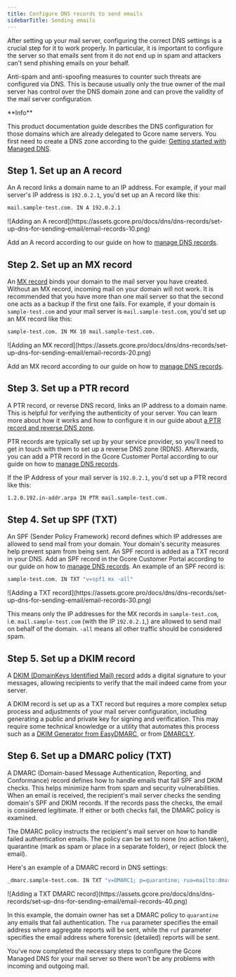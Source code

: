 ---
title: Configure DNS records to send emails
sidebarTitle: Sending emails
---

After setting up your mail server, configuring the correct DNS settings is a crucial step for it to work properly. In particular, it is important to configure the server so that emails sent from it do not end up in spam and attackers can't send phishing emails on your behalf.

Anti-spam and anti-spoofing measures to counter such threats are configured via DNS. This is because usually only the true owner of the mail server has control over the DNS domain zone and can prove the validity of the mail server configuration.

<Info>
**Info**

This product documentation guide describes the DNS configuration for those domains which are already delegated to Gcore name servers. You first need to create a DNS zone according to the guide: [Getting started with Managed DNS](/dns/manage-a-dns-zone).
</Info>

## Step 1. Set up an A record

An A record links a domain name to an IP address. For example, if your mail server's IP address is `192.0.2.1`, you'd set up an A record like this:

```sh
mail.sample-test.com. IN A 192.0.2.1
 ```


<Frame>![Adding an A record](https://assets.gcore.pro/docs/dns/dns-records/set-up-dns-for-sending-email/email-records-10.png)</Frame>



Add an A record according to our guide on how to [manage DNS records](/dns/dns-records/manage-dns-records-non-advanced-interface-mode).

## Step 2. Set up an MX record

An [MX record](https://gcore.com/learning/dns-mx-record-explained) binds your domain to the mail server you have created. Without an MX record, incoming mail on your domain will not work. It is recommended that you have more than one mail server so that the second one acts as a backup if the first one fails. For example, if your domain is `sample-test.com` and your mail server is `mail.sample-test.com`, you'd set up an MX record like this:

```sh
sample-test.com. IN MX 10 mail.sample-test.com.
 ```


<Frame>![Adding an MX record](https://assets.gcore.pro/docs/dns/dns-records/set-up-dns-for-sending-email/email-records-20.png)</Frame>



Add an MX record according to our guide on how to [manage DNS records](/dns/dns-records/manage-dns-records-non-advanced-interface-mode).

## Step 3. Set up a PTR record

A PTR record, or reverse DNS record, links an IP address to a domain name. This is helpful for verifying the authenticity of your server. You can learn more about how it works and how to configure it in our guide about [a PTR record and reverse DNS zone](/dns/dns-records/set-up-a-ptr-record-and-reverse-dns-zone).

PTR records are typically set up by your service provider, so you'll need to get in touch with them to set up a reverse DNS zone (RDNS). Afterwards, you can add a PTR record in the Gcore Customer Portal according to our guide on how to [manage DNS records](/dns/dns-records/manage-dns-records-non-advanced-interface-mode).

If the IP Address of your mail server is `192.0.2.1`, you'd set up a PTR record like this:

```sh
1.2.0.192.in-addr.arpa IN PTR mail.sample-test.com.
 ```

## Step 4. Set up SPF (TXT)

An SPF (Sender Policy Framework) record defines which IP addresses are allowed to send mail from your domain. Your domain's security measures help prevent spam from being sent. An SPF record is added as a TXT record in your DNS. Add an SPF record in the Gcore Customer Portal according to our guide on how to [manage DNS records](/dns/dns-records/manage-dns-records-non-advanced-interface-mode). An example of an SPF record is:

```sh
sample-test.com. IN TXT "v=spf1 mx -all"
 ```


<Frame>![Adding a TXT record](https://assets.gcore.pro/docs/dns/dns-records/set-up-dns-for-sending-email/email-records-30.png)</Frame>



This means only the IP addresses for the MX records in `sample-test.com`, i.e. `mail.sample-test.com` (with the IP `192.0.2.1`,) are allowed to send mail on behalf of the domain. `-all` means all other traffic should be considered spam.

## Step 5. Set up a DKIM record

A [DKIM (DomainKeys Identified Mail) record](https://gcore.com/learning/what-is-a-dkim-record) adds a digital signature to your messages, allowing recipients to verify that the mail indeed came from your server.

A DKIM record is set up as a TXT record but requires a more complex setup process and adjustments of your mail server configuration, including generating a public and private key for signing and verification. This may require some technical knowledge or a utility that automates this process such as a [DKIM Generator from EasyDMARC](https://easydmarc.com/tools/dkim-record-generator), or from [DMARCLY](https://dmarcly.com/tools/dkim-record-generator).

## Step 6. Set up a DMARC policy (TXT)

A DMARC (Domain-based Message Authentication, Reporting, and Conformance) record defines how to handle emails that fail SPF and DKIM checks. This helps minimize harm from spam and security vulnerabilities. When an email is received, the recipient's mail server checks the sending domain's SPF and DKIM records. If the records pass the checks, the email is considered legitimate. If either or both checks fail, the DMARC policy is examined.

The DMARC policy instructs the recipient's mail server on how to handle failed authentication emails. The policy can be set to none (no action taken), quarantine (mark as spam or place in a separate folder), or reject (block the email).

Here's an example of a DMARC record in DNS settings:

```sh
_dmarc.sample-test.com. IN TXT "v=DMARC1; p=quarantine; rua=mailto:dmarc@sample-test.com; ruf=mailto:dmarc-forensics@sample-test.com;"
 ```


<Frame>![Adding a TXT DMARC record](https://assets.gcore.pro/docs/dns/dns-records/set-up-dns-for-sending-email/email-records-40.png)</Frame>



In this example, the domain owner has set a DMARC policy to `quarantine` any emails that fail authentication. The `rua` parameter specifies the email address where aggregate reports will be sent, while the `ruf` parameter specifies the email address where forensic (detailed) reports will be sent.

You've now completed the necessary steps to configure the Gcore Managed DNS for your mail server so there won't be any problems with incoming and outgoing mail.